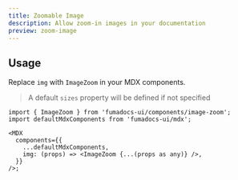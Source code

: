 ```yaml
---
title: Zoomable Image
description: Allow zoom-in images in your documentation
preview: zoom-image
---
```


## Usage

Replace `img` with `ImageZoom` in your MDX components.

> A default `sizes` property will be defined if not specified

```tsx title="page.tsx"
import { ImageZoom } from 'fumadocs-ui/components/image-zoom';
import defaultMdxComponents from 'fumadocs-ui/mdx';

<MDX
  components={{
    ...defaultMdxComponents,
    img: (props) => <ImageZoom {...(props as any)} />,
  }}
/>;
```
